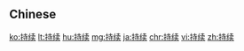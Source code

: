 {{also|持續}}
==Chinese==
{{zh-see|持續}}

[[ko:持续]]
[[lt:持续]]
[[hu:持续]]
[[mg:持续]]
[[ja:持续]]
[[chr:持续]]
[[vi:持续]]
[[zh:持续]]